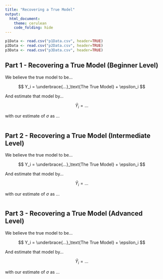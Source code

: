 ```yaml
---
title: "Recovering a True Model"
output: 
  html_document:
    theme: cerulean
    code_folding: hide
---
```


```r
p1Data <- read.csv("p1Data.csv", header=TRUE)
p2Data <- read.csv("p2Data.csv", header=TRUE)
p3Data <- read.csv("p3Data.csv", header=TRUE)
```

## Part 1 - Recovering a True Model (Beginner Level)

We believe the true model to be...

$$
  Y_i = \underbrace{...}_\text{The True Model} + \epsilon_i
$$

And estimate that model by...

$$
  \hat{Y}_i = ...
$$

with our estimate of $\sigma$ as ...

```r

```


## Part 2 - Recovering a True Model (Intermediate Level)

We believe the true model to be...

$$
  Y_i = \underbrace{...}_\text{The True Model} + \epsilon_i
$$

And estimate that model by...

$$
  \hat{Y}_i = ...
$$

with our estimate of $\sigma$ as ...

```r

```



## Part 3 - Recovering a True Model (Advanced Level)

We believe the true model to be...

$$
  Y_i = \underbrace{...}_\text{The True Model} + \epsilon_i
$$

And estimate that model by...

$$
  \hat{Y}_i = ...
$$

with our estimate of $\sigma$ as ...

```r

```
